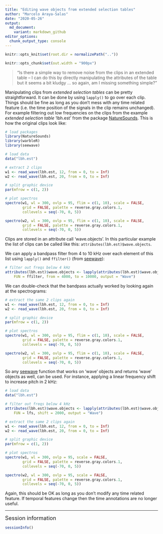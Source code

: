 ```yaml
---
title: "Editing wave objects from extended selection tables"
author: "Marcelo Araya-Salas"
date: "2020-05-26"
output: 
  md_document:
    variant: markdown_github
editor_options: 
  chunk_output_type: console
---
```


```r

knitr::opts_knit$set(root.dir = normalizePath("..")) 

knitr::opts_chunk$set(out.width = "900px")

```


> "Is there a simple way to remove noise from the clips in an extended table -- I can do this by directly manipulating the attributes of the table but it seems a bit kludgy ... so again, am I missing something simple?"

Manipulating clips from *extended selection tables* can be pretty straightforward. It can be done by using `lapply()` to go over each clip. Things should be fine as long as you don't mess with any time related feature (i.e. the time position of the signals in the clip remains unchanged). For example filtering out low frequencies on the clips from the example *extended selection table* 'lbh.est' from the package [NatureSounds](https://marce10.github.io/NatureSounds). This is how the original clips look like:

```r

# load packages
library(NatureSounds)
library(warbleR)
library(seewave)

# load data
data("lbh.est")

# extract 2 clips
w1 <- read_wave(lbh.est, 12, from = 0, to = Inf)
w2 <- read_wave(lbh.est, 20, from = 0, to = Inf)

# split graphic device
par(mfrow = c(1, 2))

# plot spectros
spectro(w1, wl = 300, ovlp = 95, flim = c(1, 10), scale = FALSE, 
        grid = FALSE, palette = reverse.gray.colors.1, 
        collevels = seq(-70, 0, 5))

spectro(w2, wl = 300, ovlp = 95, flim = c(1, 10), scale = FALSE, 
        grid = FALSE, palette = reverse.gray.colors.1, 
        collevels = seq(-70, 0, 5))
```

Clips are stored in an attribute call 'wave.objects'. In this particular example the list of clips can be called like this: `attributes(lbh.est)$wave.objects`.

We can apply a bandpass filter from 4 to 10 kHz over each element of this list using `lapply()` and `ffilter()` (from [seewave](http://rug.mnhn.fr/seewave)):
```r

# filter out freqs below 4 kHz
attributes(lbh.est)$wave.objects <- lapply(attributes(lbh.est)$wave.objects, 
    FUN = ffilter, from = 4000, to = 10000, output = "Wave")

```

We can double-check that the bandpass actually worked by looking again at the spectrograms: 

```r
# extract the same 2 clips again
w1 <- read_wave(lbh.est, 12, from = 0, to = Inf)
w2 <- read_wave(lbh.est, 20, from = 0, to = Inf)

# split graphic device
par(mfrow = c(1, 2))

# plot spectros
spectro(w1, wl = 300, ovlp = 95, flim = c(1, 10), scale = FALSE, 
        grid = FALSE, palette = reverse.gray.colors.1, 
        collevels = seq(-70, 0, 5))

spectro(w2, wl = 300, ovlp = 95, flim = c(1, 10), scale = FALSE, 
        grid = FALSE, palette = reverse.gray.colors.1, 
        collevels = seq(-70, 0, 5))
```

So any [seewave](http://rug.mnhn.fr/seewave) function that works on 'wave' objects and returns 'wave' objects as well, can be used. For instance, applying a linear frequency shift to increase pitch in 2 kHz: 

```r

# load data
data("lbh.est")

# filter out freqs below 4 kHz
attributes(lbh.est)$wave.objects <- lapply(attributes(lbh.est)$wave.objects, 
    FUN = lfs, shift = 2000, output = "Wave")

# extract the same 2 clips again
w1 <- read_wave(lbh.est, 12, from = 0, to = Inf)
w2 <- read_wave(lbh.est, 20, from = 0, to = Inf)

# split graphic device
par(mfrow = c(1, 2))

# plot spectros
spectro(w1, wl = 300, ovlp = 95, scale = FALSE, 
        grid = FALSE, palette = reverse.gray.colors.1, 
        collevels = seq(-70, 0, 5))

spectro(w2, wl = 300, ovlp = 95, scale = FALSE, 
        grid = FALSE, palette = reverse.gray.colors.1, 
        collevels = seq(-70, 0, 5))

```

Again, this should be OK as long as you don't modify any time related feature. If temporal features change then the time annotations are no longer useful.

---

<font size="4">Session information</font>

```r

sessionInfo()

```
